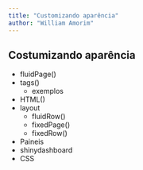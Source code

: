 ```yaml
---
title: "Customizando aparência"
author: "William Amorim"
---
```


## Costumizando aparência

- fluidPage()
- tags()
   - exemplos
- HTML()
- layout
   - fluidRow()
   - fixedPage()
   - fixedRow()
- Paineis
- shinydashboard
- CSS
